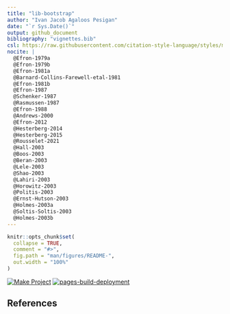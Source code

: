 ```yaml
---
title: "lib-bootstrap"
author: "Ivan Jacob Agaloos Pesigan"
date: "`r Sys.Date()`"
output: github_document
bibliography: "vignettes.bib"
csl: https://raw.githubusercontent.com/citation-style-language/styles/master/apa.csl
nocite: |
  @Efron-1979a
  @Efron-1979b
  @Efron-1981a
  @Barnard-Collins-Farewell-etal-1981
  @Efron-1981b
  @Efron-1987
  @Schenker-1987
  @Rasmussen-1987
  @Efron-1988
  @Andrews-2000
  @Efron-2012
  @Hesterberg-2014
  @Hesterberg-2015
  @Rousselet-2021
  @Hall-2003
  @Boos-2003
  @Beran-2003
  @Lele-2003
  @Shao-2003
  @Lahiri-2003
  @Horowitz-2003
  @Politis-2003
  @Ernst-Hutson-2003
  @Holmes-2003a
  @Soltis-Soltis-2003
  @Holmes-2003b
---
```


<!-- README.md is generated from .setup/readme/README.Rmd. Please edit that file -->

```r
knitr::opts_chunk$set(
  collapse = TRUE,
  comment = "#>",
  fig.path = "man/figures/README-",
  out.width = "100%"
)
```

<!-- badges: start -->
[![Make Project](https://github.com/ijapesigan/lib-bootstrap/actions/workflows/make.yml/badge.svg)](https://github.com/ijapesigan/lib-bootstrap/actions/workflows/make.yml)
[![pages-build-deployment](https://github.com/ijapesigan/lib-bootstrap/actions/workflows/pages/pages-build-deployment/badge.svg)](https://github.com/ijapesigan/lib-bootstrap/actions/workflows/pages/pages-build-deployment)
<!-- badges: end -->

## References

